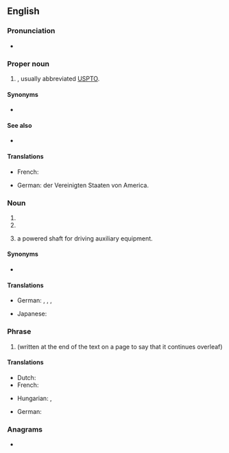 {{also|pto}}
==English==

===Pronunciation===
* {{sense|initialism}} {{audio|en-us-PTO.ogg|Audio (US)|lang=en}}

===Proper noun===
{{en-proper-noun}}

# {{initialism of|lang=en|patent and trademark office}} {{gloss|[[United States Patent and Trademark Office]]}}, usually abbreviated [[USPTO]].

====Synonyms====
* {{sense|United States Patent and Trademark Office}} {{l|en|USPTO}}

====See also====
* {{pedia|lang=en|United States Patent and Trademark Office}}

====Translations====
{{trans-top|United States Patent and Trademark Office}}
* French: {{t|fr|Office américain des brevets et marques|m}}
{{trans-mid}}
* German: {{t+|de|Patentamt|n}} der Vereinigten Staaten von America.
{{trans-bottom}}

===Noun===
{{en-noun}}

# {{initialism of|lang=en|parent-teacher organization}}
# {{initialism of|lang=en|[[paid]] [[time off]]}}
# {{initialism of|lang=en|[[power take-off]]|dot=,}} a powered shaft for driving auxiliary equipment.

====Synonyms====
* {{sense|parent-teacher organization}} {{l|en|PTA|gloss=parent-teacher association}}

====Translations====
{{trans-top|Parent Teacher Organization}}
* German: {{t|de|Elternvertretung|f}}, {{t|de|Elternbeirat|m}}, {{t|de|Elternausschuss|m}}, {{t|de|Elternpflegschaft|f}}
{{trans-mid}}
* Japanese: {{t|ja|PTA}}
{{trans-bottom}}

===Phrase===
{{en-phrase}}

# {{initialism of|lang=en|[[please]] [[turn over]]|nodot=1}} (written at the end of the text on a page to say that it continues overleaf)

====Translations====
{{trans-top|Please turn over}}
* Dutch: {{t+|nl|z.o.z.}}
* French: {{t+|fr|TSVP}}
{{trans-mid}}
* Hungarian: {{t|hu|˙/ .}}, {{t|hu|fordíts!}}
{{trans-bottom}}

{{trans-top|Powered shaft for driving auxiliary equipment}}
* German: {{t|de|Zapfwelle|f}}
{{trans-mid}}
{{trans-bottom}}

===Anagrams===
* {{anagrams|en|a=opt|OPT|OPt|OTP|TPO|oPt|opt|opt.|pot|top}}